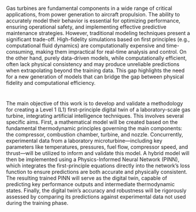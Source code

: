 \chapter{\huge{\textbf{Introduction}}}


# \textbf{Motivation}

Gas turbines are fundamental components in a wide range of critical applications, from power generation to aircraft propulsion. The ability to accurately model their behavior is essential for optimizing performance, ensuring operational safety, and implementing effective predictive maintenance strategies. However, traditional modeling techniques present a significant trade-off. High-fidelity simulations based on first principles (e.g., computational fluid dynamics) are computationally expensive and time-consuming, making them impractical for real-time analysis and control. On the other hand, purely data-driven models, while computationally efficient, often lack physical consistency and may produce unreliable predictions when extrapolating beyond the training data. This gap highlights the need for a new generation of models that can bridge the gap between physical fidelity and computational efficiency.

# \textbf{Objectives}

The main objective of this work is to develop and validate a methodology for creating a Level 1 (L1) first-principle digital twin of a laboratory-scale gas turbine, integrating artificial intelligence techniques. This involves several specific aims. First, a mathematical model will be created based on the fundamental thermodynamic principles governing the main components: the compressor, combustion chamber, turbine, and nozzle. Concurrently, experimental data from a laboratory microturbine—including key parameters like temperatures, pressures, fuel flow, compressor speed, and thrust—will be utilized to inform and validate this model. A hybrid model will then be implemented using a Physics-Informed Neural Network (PINN), which integrates the first-principle equations directly into the network's loss function to ensure predictions are both accurate and physically consistent. The resulting trained PINN will serve as the digital twin, capable of predicting key performance outputs and intermediate thermodynamic states. Finally, the digital twin's accuracy and robustness will be rigorously assessed by comparing its predictions against experimental data not used during the training phase.
